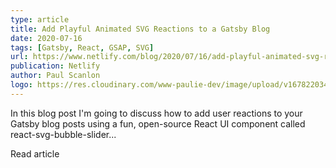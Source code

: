 ```yaml
---
type: article
title: Add Playful Animated SVG Reactions to a Gatsby Blog
date: 2020-07-16
tags: [Gatsby, React, GSAP, SVG]
url: https://www.netlify.com/blog/2020/07/16/add-playful-animated-svg-reactions-to-a-gatsby-blog/
publication: Netlify
author: Paul Scanlon
logo: https://res.cloudinary.com/www-paulie-dev/image/upload/v1678220344/paulie.dev/Logos/netlify-logo_joepbr.png
---
```


In this blog post I'm going to discuss how to add user reactions to your Gatsby blog posts using a fun, open-source
React UI component called react-svg-bubble-slider...

<MarkdownCtaLink href="https://www.netlify.com/blog/2020/07/16/add-playful-animated-svg-reactions-to-a-gatsby-blog">
  Read article
</MarkdownCtaLink>
